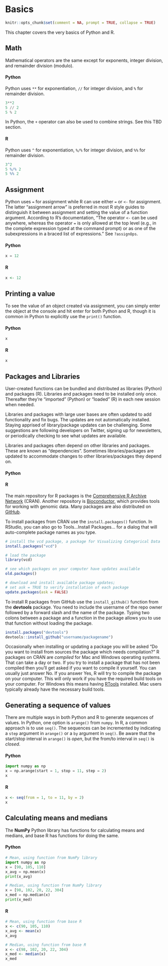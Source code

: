 # Basics 

```r
knitr::opts_chunk$set(comment = NA, prompt = TRUE, collapse = TRUE)
```

This chapter covers the very basics of Python and R.

## Math

Mathematical operators are the same except for exponents, integer division, and remainder division (modulo).

#### Python {-}

Python uses `**` for exponentiation, `//` for integer division, and `%` for remainder division.

```python
3**2
5 // 2
5 % 2
```

In Python, the `+` operator can also be used to combine strings. See this TBD section.

#### R {-}

Python uses `^` for exponentiation, `%/%` for integer division, and `%%` for remainder division.


```r
3^2
5 %/% 2
5 %% 2
```



## Assignment

Python uses `=` for assignment while R can use either `=` or `<-` for assignment. The latter "assignment arrow" is preferred in most R style guides to distinguish it between assignment and setting the value of a function argument. According to R's documentation, "The operator `<-` can be used anywhere, whereas the operator `=` is only allowed at the top level (e.g., in the complete expression typed at the command prompt) or as one of the subexpressions in a braced list of expressions." See `?assignOps`.

#### Python {-}

```python
x = 12
```

#### R {-}

```r
x <- 12
```

## Printing a value

To see the value of an object created via assignment, you can simply enter the object at the console and hit enter for both Python and R, though it is common in Python to explicitly use the `print()` function.

#### Python {-}

```python
x
```

#### R {-}

```r
x
```


## Packages and Libraries

User-created functions can be bundled and distributed as libraries (Python) and packages (R). Libraries and packages need to be installed only once. Thereafter they're "imported" (Python) or "loaded" (R) in each new session when needed.

Libraries and packages with large user bases are often updated to add functionality and fix bugs. The updates are not automatically installed. Staying apprised of library/package updates can be challenging. Some suggestions are following developers on Twitter, signing up for newsletters, or periodically checking to see what updates are available.

Libraries and packages often depend on other libraries and packages. These are known as "dependencies". Sometimes libraries/packages are updated to accommodate changes to other libraries/packages they depend on.

#### Python {-}


#### R {-}

The main repository for R packages is the [Comprehensive R Archive Network](https://cran.r-project.org/) (CRAN). Another repository is [Bioconductor](https://www.bioconductor.org/), which provides tools for working with genomic data. Many packages are also distributed on [GitHub](https://github.com/).

To install packages from CRAN use the `install.packages()` function. In RStudio, you can also go to Tools...Install Packages... for a dialog that will auto-complete package names as you type.

```r
# install the vcd package, a package for Visualizing Categorical Data
install.packages("vcd")

# load the package
library(vcd)

# see which packages on your computer have updates available
old.packages()

# download and install available package updates;
# set ask = TRUE to verify installation of each package
update.packages(ask = FALSE)
```

To install R packages from GitHub use the `install_github()` function from the **devtools** package. You need to include the username of the repo owner followed by a forward slash and the name of the package. Typing two colons between a package and a function in the package allows you to use that function without loading the package.

```r
install.packages("devtools")
devtools::install_github("username/packagename")
```

Occasionally when installing or updating a package you will be asked "Do you want to install from sources the package which needs compilation?" R packages on CRAN are _compiled_ for Mac and Windows operating systems. That can take a day or two. If you try to install a package that has not been compiled then you'll get asked if you want to compile it yourself. You can usually just answer No. If you answer Yes, R will try to compile the package on your computer. This will only work if you have the required build tools on your computer. For Windows this means having [RTools](https://cran.r-project.org/bin/windows/Rtools/) installed. Mac users typically already have the necessary build tools.

## Generating a sequence of values

There are multiple ways in both Python and R to generate sequences of values. In Python, one option is `arange()` from `numpy`. In R, a common approach is to use `seq()`. The sequences can be incremented by indicating a `step` argument in `arange()` or a `by` argument in `seq()`. Be aware that the start/stop interval in `arange()` is _open_, but the from/to interval in `seq()` is _closed_.

#### Python {-}

```python
import numpy as np
x = np.arange(start = 1, stop = 11, step = 2)
x
```

#### R {-}

```r
x <- seq(from = 1, to = 11, by = 2)
x
```

## Calculating means and medians

The **NumPy** Python library has functions for calculating means and medians, and base R has functions for doing the same.

#### Python {-}

```python
# Mean, using function from NumPy library
import numpy as np
x = [90, 105, 110]
x_avg = np.mean(x)
print(x_avg)
```

```python
# Median, using function from NumPy library
x = [98, 102, 20, 22, 304]
x_med = np.median(x)
print(x_med)
```

#### R {-}

```r
# Mean, using function from base R
x <- c(90, 105, 110)
x_avg <- mean(x)
x_avg
```

```r
# Median, using function from base R
x <- c(98, 102, 20, 22, 304)
x_med <- median(x)
x_med
```